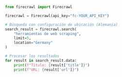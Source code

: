 ```python Python
from firecrawl import Firecrawl

firecrawl = Firecrawl(api_key="fc-YOUR_API_KEY")

# Búsqueda con configuración de ubicación (Alemania)
search_result = firecrawl.search(
    "herramientas de web scraping",
    limit=5,
    location="Germany"
)

# Procesar los resultados
for result in search_result.data:
    print(f"Título: {result['title']}")
    print(f"URL: {result['url']}")
```
